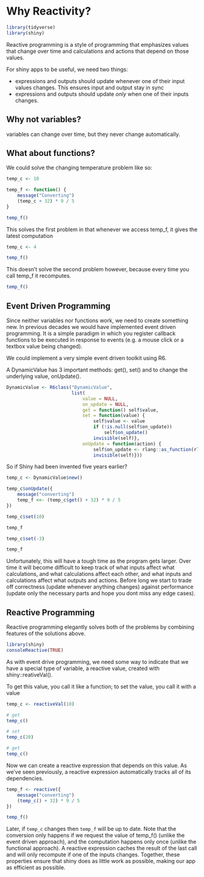# Why Reactivity?

```r
library(tidyverse)
library(shiny)
```

Reactive programming is a style of programming that emphasizes values that change over time and calculations and actions that depend on those values. 

For shiny apps to be useful, we need two things:

- expressions and outputs should update whenever one of their input values changes. This ensures input and output stay in sync
- expressions and outputs should update _only_ when one of their inputs changes. 

## Why not variables?

variables can change over time, but they never change automatically.

## What about functions?

We could solve the changing temperature problem like so:

```r
temp_c <- 10

temp_f <- function() {
    message("Converting")
    (temp_c + 32) * 9 / 5
}

temp_f()
```

This solves the first problem in that whenever we access temp_f, it gives the latest computation 

```r
temp_c <- 4

temp_f()
```

This doesn't solve the second problem however, because every time you call temp_f it recomputes. 

```r
temp_f()
```

## Event Driven Programming 

Since neither variables nor functions work, we need to create something new. In previous decades we would have implemented event driven programming. It is a simple paradigm in which you register callback functions to be executed in response to events (e.g. a mouse click or a textbox value being changed).

We could implement a very simple event driven toolkit using R6. 

A DynamicValue has 3 important methods: get(), set() and to change the underlying value, onUpdate(). 

```r
DynamicValue <- R6class("DynamicValue",
                        list(
                            value = NULL,
                            on_update = NULL,
                            get = function() self$value,
                            set = function(value) {
                                self$value <- value
                                if (!is.null(self$on_update))
                                    self$on_update()
                                invisible(self)},
                            onUpdate = function(action) {
                                self$on_update <- rlang::as_function(rlang::enquo(action))
                                invisible(self)}))
```

So if Shiny had been invented five years earlier?

```r
temp_c <- DynamicValue$new()

temp_c$onUpdate({
    message("converting")
    temp_f <<- (temp_c$get() + 32) * 9 / 5
})

temp_c$set(10)

temp_f

temp_c$set(-3)

temp_f
```

Unfortunately, this will have a tough time as the program gets larger. Over time it will become difficult to keep track of what inputs affect what calculations, and what calculations affect each other, and what inputs and calculations affect what outputs and actions. Before long we start to trade off correctness (update whenever anything changes) against performance (update only the necessary parts and hope you dont miss any edge cases). 

## Reactive Programming

Reactive programming elegantly solves both of the problems by combining features of the solutions above. 

```r
library(shiny)
consoleReactive(TRUE)
```

As with event drive programming, we need some way to indicate that we have a special type of variable, a reactive value, created with shiny::reativeVal(). 

To get this value, you call it like a function; to set the value, you call it with a value

```r
temp_c <- reactiveVal(10)

# get
temp_c()

# set
temp_c(20)

# get
temp_c()
```

Now we can create a reactive expression that depends on this value. As we've seen previously, a reactive expression automatically tracks all of its dependencies.

```r
temp_f <- reactive({
    message("converting")
    (temp_c() + 32) * 9 / 5
})

temp_f()
```

Later, if `temp_c` changes then `temp_f` will be up to date. Note that the conversion only happens if we request the value of temp_f() (unlike the event driven approach), and the computation happens only once (unlike the functional approach). A reactive expression caches the result of the last call and will only recompute if one of the inputs changes. Together, these properties ensure that shiny does as little work as possible, making our app as efficient as possible. 

